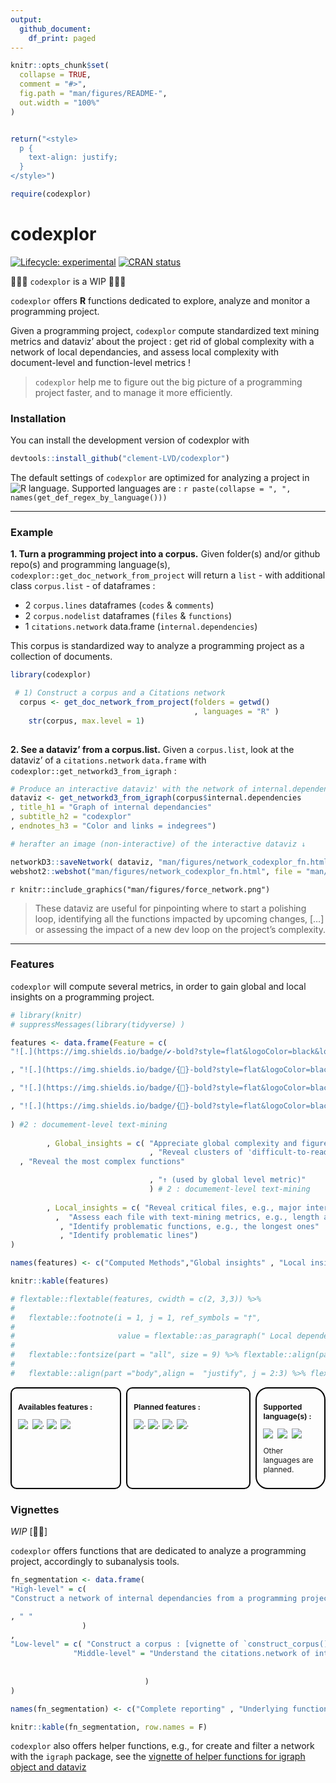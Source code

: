 ```yaml
---
output: 
  github_document:
    df_print: paged
---
```


```r
knitr::opts_chunk$set(
  collapse = TRUE,
  comment = "#>",
  fig.path = "man/figures/README-",
  out.width = "100%"
)


return("<style>
  p {
    text-align: justify;
  }
</style>")

require(codexplor)

```

# codexplor
<!-- badges: start -->
[![Lifecycle: experimental](https://img.shields.io/badge/lifecycle-experimental-orange.svg)](https://lifecycle.r-lib.org/articles/stages.html#experimental)
[![CRAN status](https://www.r-pkg.org/badges/version/codexplor)](https://CRAN.R-project.org/package=codexplor)
<!-- badges: end -->

🧰🔧🔨 `codexplor` is a WIP 🧰🔧🔨

`codexplor` offers **R** functions dedicated to explore, analyze and monitor a programming project.

Given a programming project, `codexplor` compute standardized text mining metrics and dataviz' about the project : get rid of global complexity with a network of local dependancies, and assess local complexity with document-level and function-level metrics !

> `codexplor` help me to figure out the big picture of a programming project faster, and to manage it more efficiently.


### Installation

You can install the development version of codexplor with

``` r
devtools::install_github("clement-LVD/codexplor")
```


The default settings of `codexplor` are optimized for analyzing a project in ![R](https://img.shields.io/badge/R-black) language. Supported languages are : `r paste(collapse = ", ", names(get_def_regex_by_language()))`

---

### Example

**1. Turn a programming project into a corpus.** Given folder(s) and/or github repo(s) and programming language(s), `codexplor::get_doc_network_from_project` will return a `list` - with additional class `corpus.list` - of dataframes :

- 2 `corpus.lines` dataframes (`codes` & `comments`)
- 2 `corpus.nodelist` dataframes (`files` & `functions`)
- 1 `citations.network` data.frame (`internal.dependencies`)

This corpus is standardized way to analyze a programming project as a collection of documents.  
  
```r
library(codexplor)

 # 1) Construct a corpus and a Citations network
  corpus <- get_doc_network_from_project(folders = getwd()
                                         , languages = "R" )
    str(corpus, max.level = 1)
  
```

**2. See a dataviz' from a corpus.list.** Given a `corpus.list`, look at the dataviz' of a `citations.network` `data.frame` with `codexplor::get_networkd3_from_igraph` :

```r
# Produce an interactive dataviz' with the network of internal.dependencies
dataviz <- get_networkd3_from_igraph(corpus$internal.dependencies
, title_h1 = "Graph of internal dependancies"
, subtitle_h2 = "codexplor"
, endnotes_h3 = "Color and links = indegrees") 

# herafter an image (non-interactive) of the interactive dataviz ↓
```

```r
 
networkD3::saveNetwork( dataviz, "man/figures/network_codexplor_fn.html")   
webshot2::webshot("man/figures/network_codexplor_fn.html", file = "man/figures/force_network.png"  )

```

`r knitr::include_graphics("man/figures/force_network.png")`

> These dataviz are useful for pinpointing where to start a polishing loop, identifying all the functions impacted by upcoming changes, [...] or assessing the impact of a new dev loop on the project's complexity.

---

### Features 
`codexplor` will compute several metrics, in order to gain global and local insights on a programming project. 

```r
# library(knitr)
# suppressMessages(library(tidyverse) )

features <- data.frame(Feature = c( 
"![.](https://img.shields.io/badge/✔️-bold?style=flat&logoColor=black&logoSize=2&label=Network of internal dependencies&labelColor=black&color=green)" 

, "![.](https://img.shields.io/badge/{🚧}-bold?style=flat&logoColor=black&logoSize=2&label=Document-level metrics&labelColor=grey&color=orange)"

, "![.](https://img.shields.io/badge/{🚧}-bold?style=flat&logoColor=black&logoSize=2&label=Function-level metrics&labelColor=grey&color=orange)"

, "![.](https://img.shields.io/badge/{🚧}-bold?style=flat&logoColor=black&logoSize=2&label=Line-level metrics&labelColor=grey&color=green)"
 
) #2 : documement-level text-mining
           
        , Global_insights = c( "Appreciate global complexity and figure out the pig picture" 
                               , "Reveal clusters of 'difficult-to-read' files"
  , "Reveal the most complex functions"

                               , "↑ (used by global level metric)"
                               ) # 2 : documement-level text-mining
          
        , Local_insights = c( "Reveal critical files, e.g., major internal dependancies" 
          ,  "Assess each file with text-mining metrics, e.g., length and files readability"  # 2 : documement-level text-mining
           , "Identify problematic functions, e.g., the longest ones"
           , "Identify problematic lines")
)

names(features) <- c("Computed Methods","Global insights" , "Local insights on files")

knitr::kable(features)

# flextable::flextable(features, cwidth = c(2, 3,3)) %>%
#   
#   flextable::footnote(i = 1, j = 1, ref_symbols = "†",
#                       
#                       value = flextable::as_paragraph(" Local dependencies are functions that are called by others functions of the project")) %>%
#   
#   flextable::fontsize(part = "all", size = 9) %>% flextable::align(part ="header",align =  "center")%>%
#   
#   flextable::align(part ="body",align =  "justify", j = 2:3) %>% flextable::font(part = "all", fontname = "Arial")

```

<!-- FEATURES are on 3 flex-columns : -->

<div style="display: flex;font-size: 12px;">

<div style="flex: 35%; padding: 10px; border: 2px solid #000; border-radius: 10px; margin-right: 8px;">  

**Availables features :** 

![ ](https://img.shields.io/badge/{Construct--corpus}-bold?style=flat&logoColor=black&logoSize=2&label=Read files from github and/or locally&labelColor=black&color=green)
![.](https://img.shields.io/badge/{Analyze}-bold?style=flat&logoColor=black&logoSize=2&label=Line-level metrics&labelColor=grey&color=green)
![ ](https://img.shields.io/badge/{Analyze}-bold?style=flat&logoColor=black&logoSize=2&label=Compute a network of internal dependencies&labelColor=black&color=green)
![ ](https://img.shields.io/badge/{networkD3}-bold?style=flat&logoColor=black&logoSize=2&label=Dataviz from a network&labelColor=black&color=green)


</div>

 <div style="flex: 40%; padding: 10px; border: 2px solid #000; border-radius: 10px; margin-right: 8px;">
  
**Planned features :** 

![.](https://img.shields.io/badge/{Analyze}-bold?style=flat&logoColor=black&logoSize=2&label=Document-level metrics&labelColor=grey&color=yellow)
![.](https://img.shields.io/badge/{Analyze}-bold?style=flat&logoColor=black&logoSize=2&label=Global text-mining metrics&labelColor=grey&color=orange)
![.](https://img.shields.io/badge/{Export}-bold?style=flat&logoColor=black&logoSize=2&label=Reporting&labelColor=grey&color=orange)
![.](https://img.shields.io/badge/{Analyze}-bold?style=flat&logoColor=black&logoSize=2&label=Function-level metrics&labelColor=grey&color=orange)

 </div>
 
 <div style="flex: 20%; padding: 10px; border: 2px solid #000; border-radius: 20px">  

**Supported language(s) :**

![ ](https://img.shields.io/badge/R-green)
![ ](https://img.shields.io/badge/Python-yellow)
![ ](https://img.shields.io/badge/Javascript-orange)

Other languages are planned.

</div>


</div>

### Vignettes

*WIP* [🔧🔨]

`codexplor` offers functions that are dedicated to analyze a programming project, accordingly to subanalysis tools. 

```r

fn_segmentation <- data.frame(
"High-level" = c(
"Construct a network of internal dependancies from a programming project folder path(s) and/or github repo(s) : [vignette of `get_doc_network_from_project()`](https://clement-lvd.github.io/codexplor/articles/vignette_analyse_citations_network_from_project.html)"

, " "
                )
, 
"Low-level" = c( "Construct a corpus : [vignette of `construct_corpus()`](https://clement-lvd.github.io/codexplor/articles/vignette_construct_corpus.html)", 
              "Middle-level" = "Understand the citations.network of internal dependancies : [vignette of `citations.network` `dataframe`](https://clement-lvd.github.io/codexplor/articles/vignette_citations.network_df_of_internal.dependencies.html)" 
                 
  
                              )
)

names(fn_segmentation) <- c("Complete reporting" , "Underlying functions" )

knitr::kable(fn_segmentation, row.names = F)


```

`codexplor` also offers helper functions, e.g., for create and filter a network with the `igraph` package, see the [vignette of helper functions for igraph object and dataviz](https://clement-lvd.github.io/codexplor/articles/manage_igraph_object.html)

